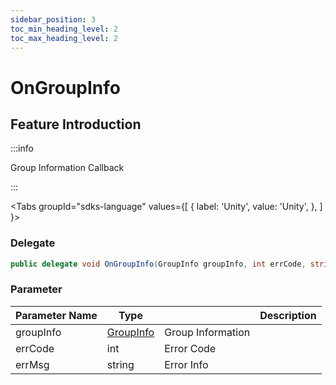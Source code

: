 ```yaml
---
sidebar_position: 3
toc_min_heading_level: 2
toc_max_heading_level: 2
---
```


# OnGroupInfo

## Feature Introduction

:::info

Group Information Callback

:::

<Tabs
groupId="sdks-language"
values={[
{ label: 'Unity', value: 'Unity', },
]
}>

<TabItem value="Unity">

### Delegate

```C# showLineNumbers
public delegate void OnGroupInfo(GroupInfo groupInfo, int errCode, string errMsg);
```

### Parameter

| Parameter Name | Type                           || Description     |
| -------- | -------------------------------------------------------------------------------------- | -------- | -------- |
| groupInfo | [GroupInfo](/class/group/groupInfo.mdx) | Group Information  |
| errCode | int | Error Code |
| errMsg | string |Error Info |

</TabItem>

</Tabs>
